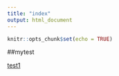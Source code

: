 ```yaml
---
title: "index"
output: html_document
---
```


```r
knitr::opts_chunk$set(echo = TRUE)
```

##mytest

[test1](123.html)

